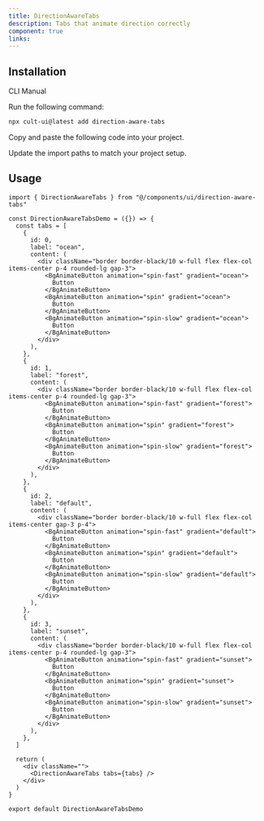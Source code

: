 ```yaml
---
title: DirectionAwareTabs
description: Tabs that animate direction correctly
component: true
links:
---
```


<ComponentPreview
  name="direction-aware-tabs-demo"
  className="[&_.preview>[data-orientation=vertical]]:sm:max-w-[70%]"
  description="All variations"
/>

## Installation

<Tabs defaultValue="cli">

<TabsList>
  <TabsTrigger value="cli">CLI</TabsTrigger>
  <TabsTrigger value="manual">Manual</TabsTrigger>
</TabsList>

<TabsContent value="cli">

<Steps>

<Step>Run the following command:</Step>

```bash
npx cult-ui@latest add direction-aware-tabs
```

</Steps>

</TabsContent>

<TabsContent value="manual">

<Steps>

<Step>Copy and paste the following code into your project.</Step>

<ComponentSource name="direction-aware-tabs" />

<Step>Update the import paths to match your project setup.</Step>

</Steps>

</TabsContent>

</Tabs>

## Usage

```tsx
import { DirectionAwareTabs } from "@/components/ui/direction-aware-tabs"
```

```tsx
const DirectionAwareTabsDemo = ({}) => {
  const tabs = [
    {
      id: 0,
      label: "ocean",
      content: (
        <div className="border border-black/10 w-full flex flex-col items-center p-4 rounded-lg gap-3">
          <BgAnimateButton animation="spin-fast" gradient="ocean">
            Button
          </BgAnimateButton>
          <BgAnimateButton animation="spin" gradient="ocean">
            Button
          </BgAnimateButton>
          <BgAnimateButton animation="spin-slow" gradient="ocean">
            Button
          </BgAnimateButton>
        </div>
      ),
    },
    {
      id: 1,
      label: "forest",
      content: (
        <div className="border border-black/10 w-full flex flex-col items-center p-4 rounded-lg gap-3">
          <BgAnimateButton animation="spin-fast" gradient="forest">
            Button
          </BgAnimateButton>
          <BgAnimateButton animation="spin" gradient="forest">
            Button
          </BgAnimateButton>
          <BgAnimateButton animation="spin-slow" gradient="forest">
            Button
          </BgAnimateButton>
        </div>
      ),
    },
    {
      id: 2,
      label: "default",
      content: (
        <div className="border border-black/10 w-full flex flex-col items-center gap-3 p-4">
          <BgAnimateButton animation="spin-fast" gradient="default">
            Button
          </BgAnimateButton>
          <BgAnimateButton animation="spin" gradient="default">
            Button
          </BgAnimateButton>
          <BgAnimateButton animation="spin-slow" gradient="default">
            Button
          </BgAnimateButton>
        </div>
      ),
    },
    {
      id: 3,
      label: "sunset",
      content: (
        <div className="border border-black/10 w-full flex flex-col items-center p-4 rounded-lg gap-3">
          <BgAnimateButton animation="spin-fast" gradient="sunset">
            Button
          </BgAnimateButton>
          <BgAnimateButton animation="spin" gradient="sunset">
            Button
          </BgAnimateButton>
          <BgAnimateButton animation="spin-slow" gradient="sunset">
            Button
          </BgAnimateButton>
        </div>
      ),
    },
  ]

  return (
    <div className="">
      <DirectionAwareTabs tabs={tabs} />
    </div>
  )
}

export default DirectionAwareTabsDemo
```
